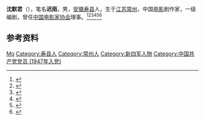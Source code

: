 {{noteTA
|1=zh-cn:沈默君;
}}
'''沈默君'''（{{bd|1924年|1月|2009年|8月}}），笔名'''迟雨'''，男，[[安徽|安徽]][[寿县|寿县]]人，生于[[江苏|江苏]][[常州|常州]]，中国[[电影|电影]]剧作家，一级编剧，曾任[[中国电影家协会|中国电影家协会]]理事。<ref>{{Cite book|title=20世纪中华人物名字号辞典|author=周家珍编著|publisher=法律出版社|year=2000|isbn=9787503628320|location=北京|pages=}}</ref><ref>{{Cite book|title=中国近现代人物别名词典|author=徐为民编|publisher=沈阳出版社|year=1993|isbn=|location=沈阳|pages=}}</ref><ref>{{Cite book|title=中国当代艺术界名人录|author=中国名人研究院编; 异天, 戈德主编|publisher=社会科学文献出版社|year=1993|isbn=|location=北京|pages=}}</ref><ref>{{Cite book|title=中国电影电视艺术家辞典|author=何厚桢主编|publisher=中国学术期刊（光盘版）电子杂志社|year=2007|isbn=|location=北京|pages=}}</ref><ref>{{Cite book|title=中华当代文化名人大辞典|author=张品兴, 殷登祥, 陈有进等主编|publisher=中国广播电视出版社|year=1992|isbn=9787504315137|location=北京|pages=}}</ref><ref>{{Cite book|title=中国当代文学辞典|author=王庆生主编; 刘炳泽, 张皓, 陈其光副主编|publisher=武汉出版社|year=1996|isbn=|location=武汉|pages=}}</ref>

== 参考资料 ==
{{reflist}}

{{Navboxes
| title  = 沈默君在[[中国电影家协会|中国电影家协会]]的职务
| list1  =
{{中国电影家协会第四届理事会}}
}}

{{Authority control}}
{{DEFAULTSORT:Shen沈}}
[[Category:沈姓|Mo]]
[[Category:寿县人|Category:寿县人]]
[[Category:常州人|Category:常州人]]
[[Category:新四军人物|Category:新四军人物]]
[[Category:中国共产党党员_(1947年入党)|Category:中国共产党党员 (1947年入党)]]

{{中国人物小作品}}